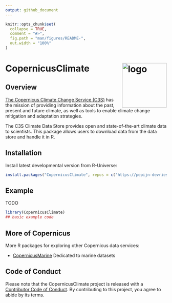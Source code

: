 ```yaml
---
output: github_document
---
```


```r
knitr::opts_chunk$set(
  collapse = TRUE,
  comment = "#>",
  fig.path = "man/figures/README-",
  out.width = "100%"
)
```

# CopernicusClimate <img src="man/figures/logo.svg" align="right" height="139" copyright="cc-sa" alt="logo" />

<!-- badges: start -->
<!-- badges: end -->

## Overview

[The Copernicus Climate Change Service (C3S)](https://climate.copernicus.eu/) has the mission of
providing information about the past, present and future climate, as well as tools to enable
climate change mitigation and adaptation strategies.

The C3S Climate Data Store provides open and state-of-the-art climate data to scientists. This
package allows users to download data from the data store and handle it in R.

## Installation

Install latest developmental version from R-Universe:

```r
install.packages("CopernicusClimate", repos = c('https://pepijn-devries.r-universe.dev', 'https://cloud.r-project.org'))
```

## Example

TODO

```r
library(CopernicusClimate)
## basic example code
```

## More of Copernicus

More R packages for exploring other Copernicus data services:

 * [CopernicusMarine](https://github.com/pepijn-devries/CopernicusMarine)
 Dedicated to marine datasets

## Code of Conduct

Please note that the CopernicusClimate project is released with a [Contributor Code of Conduct](https://contributor-covenant.org/version/2/1/CODE_OF_CONDUCT.html). By contributing to this project, you agree to abide by its terms.
